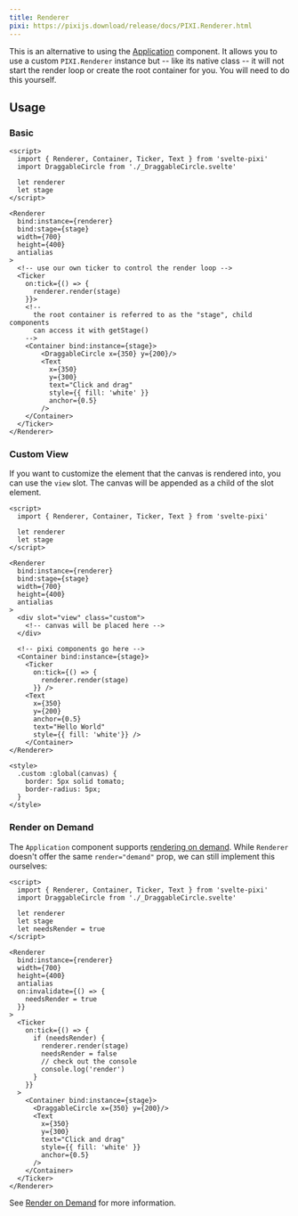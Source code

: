 ```yaml
---
title: Renderer
pixi: https://pixijs.download/release/docs/PIXI.Renderer.html
---
```


This is an alternative to using the [Application](/docs/components/application) component. It allows you to use a custom `PIXI.Renderer` instance but -- like its native class -- it will not start the render loop or create the root container for you. You will need to do this yourself.

## Usage

### Basic

```svelte live wrapper=/src/layouts/examples/wrappers/Empty.svelte
<script>
  import { Renderer, Container, Ticker, Text } from 'svelte-pixi'
  import DraggableCircle from './_DraggableCircle.svelte'

  let renderer
  let stage
</script>

<Renderer
  bind:instance={renderer}
  bind:stage={stage}
  width={700}
  height={400}
  antialias
>
  <!-- use our own ticker to control the render loop -->
  <Ticker
    on:tick={() => {
      renderer.render(stage)
    }}>
    <!--
      the root container is referred to as the "stage", child components
      can access it with getStage()
    -->
    <Container bind:instance={stage}>
        <DraggableCircle x={350} y={200}/>
        <Text
          x={350}
          y={300}
          text="Click and drag"
          style={{ fill: 'white' }}
          anchor={0.5}
        />
    </Container>
  </Ticker>
</Renderer>
```

### Custom View

If you want to customize the element that the canvas is rendered into, you can use the `view` slot. The canvas will be appended as a child of the slot element.

```svelte live wrapper=/src/layouts/examples/wrappers/Empty.svelte
<script>
  import { Renderer, Container, Ticker, Text } from 'svelte-pixi'

  let renderer
  let stage
</script>

<Renderer
  bind:instance={renderer}
  bind:stage={stage}
  width={700}
  height={400}
  antialias
>
  <div slot="view" class="custom">
    <!-- canvas will be placed here -->
  </div>

  <!-- pixi components go here -->
  <Container bind:instance={stage}>
    <Ticker
      on:tick={() => {
        renderer.render(stage)
      }} />
    <Text
      x={350}
      y={200}
      anchor={0.5}
      text="Hello World"
      style={{ fill: 'white'}} />
    </Container>
</Renderer>

<style>
  .custom :global(canvas) {
    border: 5px solid tomato;
    border-radius: 5px;
  }
</style>
```

### Render on Demand

The `Application` component supports [rendering on demand](/docs/components/application#render-on-demand). While `Renderer` doesn't offer the same `render="demand"` prop,
we can still implement this ourselves:

```svelte live wrapper=/src/layouts/examples/wrappers/Empty.svelte
<script>
  import { Renderer, Container, Ticker, Text } from 'svelte-pixi'
  import DraggableCircle from './_DraggableCircle.svelte'

  let renderer
  let stage
  let needsRender = true
</script>

<Renderer
  bind:instance={renderer}
  width={700}
  height={400}
  antialias
  on:invalidate={() => {
    needsRender = true
  }}
>
  <Ticker
    on:tick={() => {
      if (needsRender) {
        renderer.render(stage)
        needsRender = false
        // check out the console
        console.log('render')
      }
    }}
  >
    <Container bind:instance={stage}>
      <DraggableCircle x={350} y={200}/>
      <Text
        x={350}
        y={300}
        text="Click and drag"
        style={{ fill: 'white' }}
        anchor={0.5}
      />
    </Container>
  </Ticker>
</Renderer>
```

See [Render on Demand](/docs/advanced/optimizing-performance#render-on-demand) for more information.
